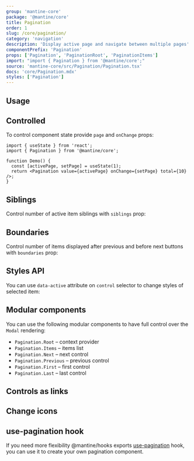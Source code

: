 ```yaml
---
group: 'mantine-core'
package: '@mantine/core'
title: Pagination
order: 1
slug: /core/pagination/
category: 'navigation'
description: 'Display active page and navigate between multiple pages'
componentPrefix: 'Pagination'
props: ['Pagination', 'PaginationRoot', 'PaginationItems']
import: "import { Pagination } from '@mantine/core';"
source: 'mantine-core/src/Pagination/Pagination.tsx'
docs: 'core/Pagination.mdx'
styles: ['Pagination']
---
```



## Usage

<Demo data={PaginationDemos.configurator} />

## Controlled

To control component state provide `page` and `onChange` props:

```tsx
import { useState } from 'react';
import { Pagination } from '@mantine/core';

function Demo() {
  const [activePage, setPage] = useState(1);
  return <Pagination value={activePage} onChange={setPage} total={10} />;
}
```

## Siblings

Control number of active item siblings with `siblings` prop:

<Demo data={PaginationDemos.siblings} />

## Boundaries

Control number of items displayed after previous and before next buttons with `boundaries` prop:

<Demo data={PaginationDemos.boundaries} />

## Styles API

You can use `data-active` attribute on `control` selector to change styles of selected item:

<Demo data={PaginationDemos.stylesApi} />

## Modular components

You can use the following modular components to have full control over the `Modal` rendering:

- `Pagination.Root` – context provider
- `Pagination.Items` – items list
- `Pagination.Next` – next control
- `Pagination.Previous` – previous control
- `Pagination.First` – first control
- `Pagination.Last` – last control

<Demo data={PaginationDemos.composition} />

## Controls as links

<Demo data={PaginationDemos.links} />

## Change icons

<Demo data={PaginationDemos.icons} />

## use-pagination hook

If you need more flexibility @mantine/hooks exports [use-pagination](/hooks/use-pagination/) hook,
you can use it to create your own pagination component.
